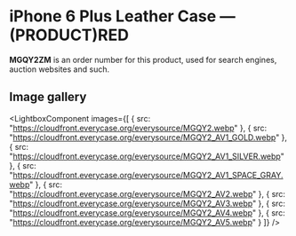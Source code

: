 
# iPhone 6 Plus Leather Case — (PRODUCT)RED

<Callout type='info' emoji='👉🏻'>**MGQY2ZM** is an order number for this product, used for search engines, auction websites and such.</Callout>

## Image gallery

<LightboxComponent
    images={[
      {
        src: "https://cloudfront.everycase.org/everysource/MGQY2.webp"
      },
      {
        src: "https://cloudfront.everycase.org/everysource/MGQY2_AV1_GOLD.webp"
      },
      {
        src: "https://cloudfront.everycase.org/everysource/MGQY2_AV1_SILVER.webp"
      },
      {
        src: "https://cloudfront.everycase.org/everysource/MGQY2_AV1_SPACE_GRAY.webp"
      },
      {
        src: "https://cloudfront.everycase.org/everysource/MGQY2_AV2.webp"
      },
      {
        src: "https://cloudfront.everycase.org/everysource/MGQY2_AV3.webp"
      },
      {
        src: "https://cloudfront.everycase.org/everysource/MGQY2_AV4.webp"
      },
      {
        src: "https://cloudfront.everycase.org/everysource/MGQY2_AV5.webp"
      }
    ]}
  />
